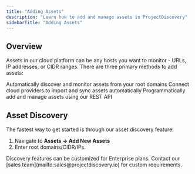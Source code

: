 ```yaml
---
title: "Adding Assets"
description: "Learn how to add and manage assets in ProjectDiscovery"
sidebarTitle: "Adding Assets"
---
```


## Overview

Assets in our cloud platform can be any hosts you want to monitor - URLs, IP addresses, or CIDR ranges. There are three primary methods to add assets:

<CardGroup cols={3}>
  <Card title="Asset Discovery" icon="magnifying-glass" href="#asset-discovery">
    Automatically discover and monitor assets from your root domains
  </Card>
  <Card title="Cloud Services" icon="cloud" href="/cloud/integrations#cloud-asset-discovery">
    Connect cloud providers to import and sync assets automatically
  </Card>
  <Card title="API Integration" icon="code" href="https://docs.projectdiscovery.io/api-reference/enumerations/create-enumeration">
    Programmatically add and manage assets using our REST API
  </Card>
</CardGroup>

## Asset Discovery

The fastest way to get started is through our asset discovery feature:

1. Navigate to **Assets → Add New Assets**
2. Enter root domains/CIDR/IPs.

<Note>
  Discovery features can be customized for Enterprise plans. Contact our [sales team](mailto:sales@projectdiscovery.io) for custom requirements.
</Note>